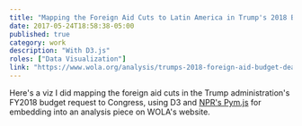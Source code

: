 ```yaml
---
title: "Mapping the Foreign Aid Cuts to Latin America in Trump's 2018 Budget Request"
date: 2017-05-24T18:58:38-05:00
published: true
category: work
description: "With D3.js"
roles: ["Data Visualization"]
link: "https://www.wola.org/analysis/trumps-2018-foreign-aid-budget-deal-devastating-blow-latin-america/"
---
```


Here's a viz I did mapping the foreign aid cuts in the Trump administration's FY2018 budget request to Congress, using D3 and [NPR's Pym.js](http://blog.apps.npr.org/pym.js/) for embedding into an analysis piece on WOLA's website.
